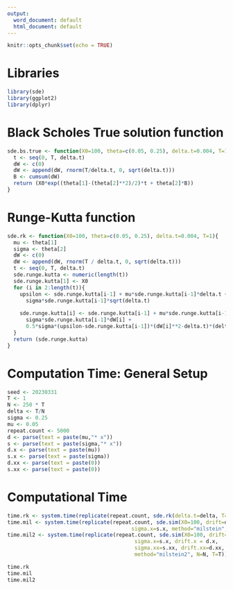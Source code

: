 ```yaml
---
output:
  word_document: default
  html_document: default
---
```


```r
knitr::opts_chunk$set(echo = TRUE)
```

# Libraries
```r
library(sde)
library(ggplot2)
library(dplyr)
```

# Black Scholes True solution function
```r
sde.bs.true <- function(X0=100, theta=c(0.05, 0.25), delta.t=0.004, T=1){
  t <- seq(0, T, delta.t)
  dW <- c(0)
  dW <- append(dW, rnorm(T/delta.t, 0, sqrt(delta.t)))
  B <- cumsum(dW)
  return (X0*exp((theta[1]-(theta[2]**2)/2)*t + theta[2]*B))
}
```

# Runge-Kutta function
```r
sde.rk <- function(X0=100, theta=c(0.05, 0.25), delta.t=0.004, T=1){
  mu <- theta[1]
  sigma <- theta[2]
  dW <- c(0)
  dW <- append(dW, rnorm(T / delta.t, 0, sqrt(delta.t)))
  t <- seq(0, T, delta.t)
  sde.runge.kutta <- numeric(length(t))
  sde.runge.kutta[1] <- X0
  for (i in 2:length(t)){
    upsilon <- sde.runge.kutta[i-1] + mu*sde.runge.kutta[i-1]*delta.t +
      sigma*sde.runge.kutta[i-1]*sqrt(delta.t)
    
    sde.runge.kutta[i] <- sde.runge.kutta[i-1] + mu*sde.runge.kutta[i-1]*delta.t +
      sigma*sde.runge.kutta[i-1]*dW[i] + 
      0.5*sigma*(upsilon-sde.runge.kutta[i-1])*(dW[i]**2-delta.t)*(delta.t**(-0.5))
  }
  return (sde.runge.kutta)
}
```

# Computation Time: General Setup
```r
seed <- 20230331
T <- 1
N <- 250 * T
delta <- T/N
sigma <- 0.25
mu <- 0.05
repeat.count <- 5000
d <- parse(text = paste(mu,"* x"))
s <- parse(text = paste(sigma,"* x"))
d.x <- parse(text = paste(mu))
s.x <- parse(text = paste(sigma))
d.xx <- parse(text = paste(0))
s.xx <- parse(text = paste(0))
```

# Computational Time
```r
time.rk <- system.time(replicate(repeat.count, sde.rk(delta.t=delta, T=T)))
time.mil <- system.time(replicate(repeat.count, sde.sim(X0=100, drift=d, sigma=s, 
                                        sigma.x=s.x, method="milstein", N=N, T=T)))
time.mil2 <- system.time(replicate(repeat.count, sde.sim(X0=100, drift=d, sigma=s, 
                                         sigma.x=s.x, drift.x = d.x, 
                                         sigma.xx=s.xx, drift.xx=d.xx, 
                                         method="milstein2", N=N, T=T)))

```

```r
time.rk
time.mil
time.mil2
```




